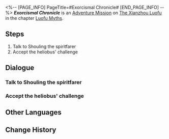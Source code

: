 <%-- [PAGE_INFO]
PageTitle=#Exorcismal Chronicle#
[END_PAGE_INFO] --%>
{{Stub|Dialogue.}}
{{Mission Infobox
|id            = 8015150
|title         = 
|image         = <!--Mission Exorcismal Chronicle.png-->
|type          = Adventure
|event_name    = 
|chapter       = Luofu Myths
|requirements  = [[Adventure Mission]] ''[[Luofu Myths: Chess Ghost]]'' completed
|summary       = <!--official mission summary from Fate's Atlas-->
|characters    = Trailblazer
|startLocation = [[The Xianzhou Luofu]] - [[Fyxestroll Garden]]
|world         = The Xianzhou Luofu
|area          = Fyxestroll Garden
|prev          = Luofu Myths: Chess Ghost
|next          = 
|rewards       = 
}}
'''''Exorcismal Chronicle''''' is an [[Adventure Mission]] on [[The Xianzhou Luofu]] in the chapter [[Luofu Myths]].

==Steps==
# Talk to Shouling the spiritfarer
# Accept the heliobus' challenge

<!--
==Gameplay Notes==

--><!--
==Trial Character==

-->
==Dialogue==
{{Stub Dialogue}}

===Talk to Shouling the spiritfarer{{subst:void|<!--801515001-->}}===
{{Mission Description|type=adventure|location=Fyxestroll Garden|Capturing heliobi requires practice like any other skill. The spiritfarer extends an invitation to you to participate in some well-prepared heliobi training at the Suppression Tower.}}
{{Dialogue Start}}
:{{tx}}
{{Dialogue End}}

===Accept the heliobus' challenge{{subst:void|<!--801515002-->}}===
{{Dialogue Start}}
:{{tx}}
{{Dialogue End}}

==Other Languages==
{{Other Languages
|en   = Exorcismal Chronicle
|zhs  = 降妖辑录
|zht  = 降妖輯錄
|ja   = 伏魔記録
|ko   = 요괴 진압록
|es   = Archivos sobrenaturales
|fr   = Chroniques d'exorcisme
|ru   = Хроники экзорцизма
|th   = บันทึกมิติลี้ลับ
|vi   = Hàng Yêu Tập Lục
|de   = Aufzeichnungen der Übernatürlichen
|id   = Catatan Supranatural
|pt   = Crônicas de Exorcismo
}}

==Change History==
{{Change History|1.5}}
